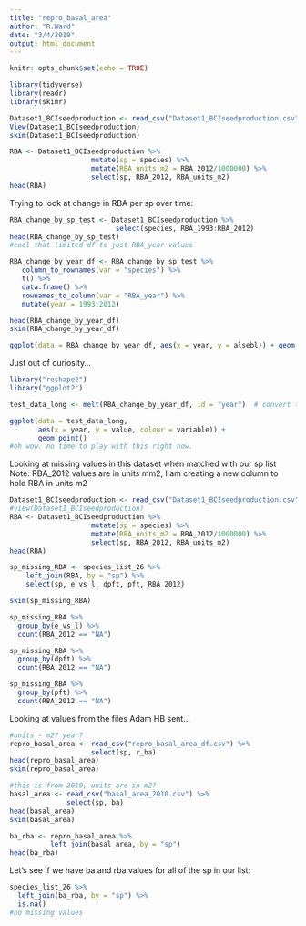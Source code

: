 ```yaml
---
title: "repro_basal_area"
author: "R.Ward"
date: "3/4/2019"
output: html_document
---
```


```r
knitr::opts_chunk$set(echo = TRUE)
```

```r
library(tidyverse)
library(readr)
library(skimr)
```

```r
Dataset1_BCIseedproduction <- read_csv("Dataset1_BCIseedproduction.csv")
View(Dataset1_BCIseedproduction)
skim(Dataset1_BCIseedproduction)
```

```r
RBA <- Dataset1_BCIseedproduction %>%
                    mutate(sp = species) %>%
                    mutate(RBA_units_m2 = RBA_2012/1000000) %>%
                    select(sp, RBA_2012, RBA_units_m2)
head(RBA)

```

Trying to look at change in RBA per sp over time: 
```r
RBA_change_by_sp_test <- Dataset1_BCIseedproduction %>%
                          select(species, RBA_1993:RBA_2012)
head(RBA_change_by_sp_test)
#cool that limited df to just RBA_year values

RBA_change_by_year_df <- RBA_change_by_sp_test %>%
   column_to_rownames(var = "species") %>%
   t() %>%
   data.frame() %>%
   rownames_to_column(var = "RBA_year") %>%
   mutate(year = 1993:2012)

head(RBA_change_by_year_df)
skim(RBA_change_by_year_df)
```


```r
ggplot(data = RBA_change_by_year_df, aes(x = year, y = alsebl)) + geom_line()
```
Just out of curiosity...

```r
library("reshape2")
library("ggplot2")

test_data_long <- melt(RBA_change_by_year_df, id = "year")  # convert to long format

ggplot(data = test_data_long,
       aes(x = year, y = value, colour = variable)) +
       geom_point()
#oh wow. no time to play with this right now.
```

Looking at missing values in this dataset when matched with our sp list 
Note: RBA_2012 values are in units mm2, I am creating a new column to hold RBA in units m2

```r
Dataset1_BCIseedproduction <- read_csv("Dataset1_BCIseedproduction.csv")
#view(Dataset1_BCIseedproduction)
RBA <- Dataset1_BCIseedproduction %>%
                    mutate(sp = species) %>%
                    mutate(RBA_units_m2 = RBA_2012/1000000) %>%
                    select(sp, RBA_2012, RBA_units_m2)
head(RBA)

sp_missing_RBA <- species_list_26 %>%
    left_join(RBA, by = "sp") %>%
    select(sp, e_vs_l, dpft, pft, RBA_2012)

skim(sp_missing_RBA)

sp_missing_RBA %>%
  group_by(e_vs_l) %>%
  count(RBA_2012 == "NA")

sp_missing_RBA %>%
  group_by(dpft) %>%
  count(RBA_2012 == "NA")

sp_missing_RBA %>%
  group_by(pft) %>%
  count(RBA_2012 == "NA")
```


Looking at values from the files Adam HB sent...

```r
#units - m2? year?
repro_basal_area <- read_csv("repro_basal_area_df.csv") %>%
                    select(sp, r_ba)
head(repro_basal_area)
skim(repro_basal_area)

#this is from 2010, units are in m2?
basal_area <- read_csv("basal_area_2010.csv") %>%
              select(sp, ba)
head(basal_area)
skim(basal_area)

ba_rba <- repro_basal_area %>%
          left_join(basal_area, by = "sp")
head(ba_rba)
```

Let's see if we have ba and rba values for all of the sp in our list: 

```r
species_list_26 %>%
  left_join(ba_rba, by = "sp") %>%
  is.na()
#no missing values
```

